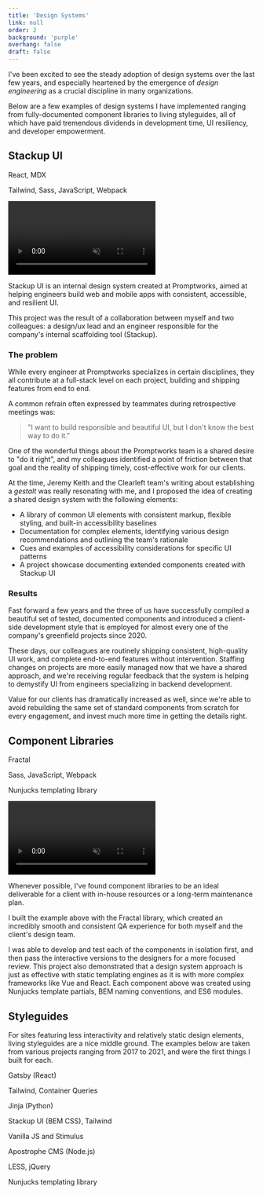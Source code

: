 ```yaml
---
title: 'Design Systems'
link: null
order: 2
background: 'purple'
overhang: false
draft: false
---
```




<PostColumn theme={_frontmatter.background}>

<Markdown>

I've been excited to see the steady adoption of design systems over the last few years, and especially heartened by the emergence of <Link to="https://www.designbetter.co/design-engineering-handbook">_design engineering_</Link> as a crucial discipline in many organizations.

Below are a few examples of design systems I have implemented ranging from fully-documented component libraries to living styleguides, all of which have paid tremendous dividends in development time, UI resiliency, and developer empowerment.

## Stackup UI
</Markdown>

<Stack collapse={true} theme={_frontmatter.background}>
  <List>
    <ListItem>
      <p>React, MDX</p>
    </ListItem>
    <ListItem>
      <p>Tailwind, Sass, JavaScript, Webpack</p>
    </ListItem>
  </List>
</Stack>

<Browser description="Documentation created for Stackup UI, Promptworks' internal design system.">
  <Video autoPlay loop muted>
    <source src={videoDSMP4StackupUI} type="video/mp4" />
  </Video>
</Browser>

<Markdown>

<p><Link to="https://stackup-ui.promptworks.com/">Stackup UI</Link> is an internal design system created at <Link to="https://promptworks.com">Promptworks</Link>, aimed at helping engineers build web and mobile apps with consistent, accessible, and resilient UI.</p>

This project was the result of a collaboration between myself and two colleagues: a design/ux lead and an engineer responsible for the company's internal scaffolding tool (Stackup).

### The problem

While every engineer at Promptworks specializes in certain disciplines, they all contribute at a full-stack level on each project, building and shipping features from end to end.

A common refrain often expressed by teammates during retrospective meetings was:

>"I want to build responsible and beautiful UI, but I don't know the best way to do it."

One of the wonderful things about the Promptworks team is a shared desire to "do it right", and my colleagues identified a point of friction between that goal and the reality of shipping timely, cost-effective work for our clients.

At the time, Jeremy Keith and the Clearleft team's writing about establishing a <Link to="https://clearleft.com/posts/design-systems">_gestalt_</Link> was really resonating with me, and I proposed the idea of creating a shared design system with the following elements:
- A library of common UI elements with consistent markup, flexible styling, and built-in accessibility baselines
- Documentation for complex elements, identifying various design recommendations and outlining the team's rationale
- Cues and examples of accessibility considerations for specific UI patterns
- A project showcase documenting extended components created with Stackup UI

### Results

Fast forward a few years and the three of us have successfully compiled a beautiful set of tested, documented components and introduced a client-side development style that is employed for almost every one of the company's greenfield projects since 2020.

These days, our colleagues are routinely shipping consistent, high-quality UI work, and complete end-to-end features without intervention. Staffing changes on projects are more easily managed now that we have a shared approach, and we're receiving regular feedback that the system is helping to demystify UI from engineers specializing in backend development.

Value for our clients has dramatically increased as well, since we're able to avoid rebuilding the same set of standard components from scratch for every engagement, and invest much more time in getting the details right.

## Component Libraries
</Markdown>

<Stack collapse={true} theme={_frontmatter.background}>
  <List>
    <ListItem>
      <p>
        <Link to="https://fractal.build">Fractal</Link>
      </p>
    </ListItem>
    <ListItem>
      <p>Sass, JavaScript, Webpack</p>
    </ListItem>
    <ListItem>
      <p>Nunjucks templating library</p>
    </ListItem>
  </List>
</Stack>

<Browser  description="A component library featuring sample code and technical documentation, built with Fractal.">
  <Video autoPlay loop muted>
    <source src={videoDSMP4Integrity} type="video/mp4" />
  </Video>
</Browser>

<Markdown>

Whenever possible, I've found component libraries to be an ideal deliverable for a client with in-house resources or a long-term maintenance plan.

I built the example above with the <Link to="https://fractal.build">Fractal</Link> library, which created an incredibly smooth and consistent QA experience for both myself and the client's design team.

I was able to develop and test each of the components in isolation first, and then pass the interactive versions to the designers for a more focused review. This project also demonstrated that a design system approach is just as effective with static templating engines as it is with more complex frameworks like Vue and React. Each component above was created using Nunjucks template partials, BEM naming conventions, and ES6 modules.

</Markdown>

<Markdown>

## Styleguides

For sites featuring less interactivity and relatively static design elements, living styleguides are a nice middle ground. The examples below are taken from various projects ranging from 2017 to 2021, and were the first things I built for each.

</Markdown>

<Stack padding={true} collapse={true} theme={_frontmatter.background}>
  <List>
    <ListItem>
      <p>Gatsby (React)</p>
    </ListItem>
    <ListItem>
      <p>Tailwind, Container Queries</p>
    </ListItem>
  </List>
</Stack>

<Browser collapse={true} description="A living styleguide created for promptworks.com.">
  <Still
    src={imageDesktopDSPromptworks}
    alt="Screenshot: A living styleguide for Promptworks"
  />
</Browser>

<Stack collapse={true} theme={_frontmatter.background}>
  <List>
    <ListItem>
      <p>Jinja (Python)</p>
    </ListItem>
    <ListItem>
      <p>Stackup UI (BEM CSS), Tailwind</p>
    </ListItem>
    <ListItem>
      <p>Vanilla JS and <Link to="https://stimulus.hotwired.dev/">Stimulus</Link></p>
    </ListItem>
  </List>
</Stack>

<Browser description="A living styleguide created for SCTE.">
  <Still
    src={imageDesktopDSSCTE}
    alt="Screenshot: A living styleguide for SCTE"
  />
</Browser>

<Stack collapse={true} theme={_frontmatter.background}>
  <List>
    <ListItem>
      <p>
        <Link to="https://apostrophecms.org">Apostrophe CMS</Link> (Node.js)
      </p>
    </ListItem>
    <ListItem>
      <p>LESS, jQuery</p>
    </ListItem>
    <ListItem>
      <p>Nunjucks templating library</p>
    </ListItem>
  </List>
</Stack>

<Browser description="A living styleguide created for the neighborhood of Roxborough, in northwest Philadelphia.">
  <Still
    src={imageDesktopDSRoxborough}
    alt="Screenshot: A living styleguide for Roxborough, Philadelphia"
  />
</Browser>

<Browser description="A living styleguide created for The Green Program.">
  <Still
    src={imageDesktopDSGreenProgram}
    alt="Screenshot: A living styleguide for The Green Program"
  />
</Browser>

</PostColumn>
